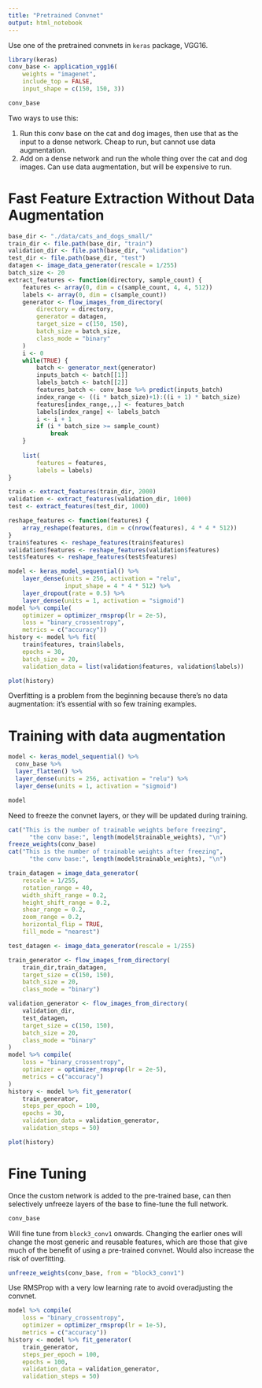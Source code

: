 ```yaml
---
title: "Pretrained Convnet"
output: html_notebook
---
```


Use one of the pretrained convnets in `keras` package, VGG16.

```r
library(keras)
conv_base <- application_vgg16(
    weights = "imagenet",
    include_top = FALSE,
    input_shape = c(150, 150, 3))
```

```r
conv_base
```

Two ways to use this:

1. Run this conv base on the cat and dog images, then use that as the input to a dense network. Cheap to run, but cannot use data augmentation.
2. Add on a dense network and run the whole thing over the cat and dog images. Can use data augmentation, but will be expensive to run.

# Fast Feature Extraction Without Data Augmentation

```r
base_dir <- "./data/cats_and_dogs_small/"
train_dir <- file.path(base_dir, "train")
validation_dir <- file.path(base_dir, "validation")
test_dir <- file.path(base_dir, "test")
datagen <- image_data_generator(rescale = 1/255)
batch_size <- 20
extract_features <- function(directory, sample_count) {
    features <- array(0, dim = c(sample_count, 4, 4, 512))
    labels <- array(0, dim = c(sample_count))
    generator <- flow_images_from_directory(
        directory = directory,
        generator = datagen,
        target_size = c(150, 150),
        batch_size = batch_size,
        class_mode = "binary"
    )
    i <- 0
    while(TRUE) {
        batch <- generator_next(generator)
        inputs_batch <- batch[[1]]
        labels_batch <- batch[[2]]
        features_batch <- conv_base %>% predict(inputs_batch)
        index_range <- ((i * batch_size)+1):((i + 1) * batch_size)
        features[index_range,,,] <- features_batch
        labels[index_range] <- labels_batch
        i <- i + 1
        if (i * batch_size >= sample_count)
            break
    }
    
    list(
        features = features,
        labels = labels)
}

train <- extract_features(train_dir, 2000)
validation <- extract_features(validation_dir, 1000)
test <- extract_features(test_dir, 1000)
```


```r
reshape_features <- function(features) {
    array_reshape(features, dim = c(nrow(features), 4 * 4 * 512))
}
train$features <- reshape_features(train$features)
validation$features <- reshape_features(validation$features)
test$features <- reshape_features(test$features)

model <- keras_model_sequential() %>%
    layer_dense(units = 256, activation = "relu",
                input_shape = 4 * 4 * 512) %>%
    layer_dropout(rate = 0.5) %>%
    layer_dense(units = 1, activation = "sigmoid")
model %>% compile(
    optimizer = optimizer_rmsprop(lr = 2e-5),
    loss = "binary_crossentropy",
    metrics = c("accuracy"))
history <- model %>% fit(
    train$features, train$labels,
    epochs = 30,
    batch_size = 20,
    validation_data = list(validation$features, validation$labels))
```

```r
plot(history)
```

Overfitting is a problem from the beginning because there's no data augmentation: it's essential with so few training examples.

# Training with data augmentation

```r
model <- keras_model_sequential() %>%
  conv_base %>%
  layer_flatten() %>%
  layer_dense(units = 256, activation = "relu") %>%
  layer_dense(units = 1, activation = "sigmoid")
```

```r
model
```

Need to freeze the convnet layers, or they will be updated during training.

```r
cat("This is the number of trainable weights before freezing",
      "the conv base:", length(model$trainable_weights), "\n")
freeze_weights(conv_base)
cat("This is the number of trainable weights after freezing",
      "the conv base:", length(model$trainable_weights), "\n")
```

```r
train_datagen = image_data_generator(
    rescale = 1/255,
    rotation_range = 40,
    width_shift_range = 0.2,
    height_shift_range = 0.2,
    shear_range = 0.2,
    zoom_range = 0.2,
    horizontal_flip = TRUE,
    fill_mode = "nearest")

test_datagen <- image_data_generator(rescale = 1/255)

train_generator <- flow_images_from_directory(
    train_dir,train_datagen,
    target_size = c(150, 150),
    batch_size = 20,
    class_mode = "binary")

validation_generator <- flow_images_from_directory(
    validation_dir,
    test_datagen,
    target_size = c(150, 150),
    batch_size = 20,
    class_mode = "binary"
)
model %>% compile(
    loss = "binary_crossentropy",
    optimizer = optimizer_rmsprop(lr = 2e-5),
    metrics = c("accuracy")
)
history <- model %>% fit_generator(
    train_generator,
    steps_per_epoch = 100,
    epochs = 30,
    validation_data = validation_generator,
    validation_steps = 50)
```

```r
plot(history)
```

# Fine Tuning

Once the custom network is added to the pre-trained base, can then selectively unfreeze layers of the base to fine-tune the full network.

```r
conv_base
```

Will fine tune from `block3_conv1` onwards. Changing the earlier ones will change the most generic and reusable features, which are those that give much of the benefit of using a pre-trained convnet. Would also increase the risk of overfitting.

```r
unfreeze_weights(conv_base, from = "block3_conv1")
```

Use RMSProp with a very low learning rate to avoid overadjusting the convnet.

```r
model %>% compile(
    loss = "binary_crossentropy",
    optimizer = optimizer_rmsprop(lr = 1e-5),
    metrics = c("accuracy"))
history <- model %>% fit_generator(
    train_generator,
    steps_per_epoch = 100,
    epochs = 100,
    validation_data = validation_generator,
    validation_steps = 50)
```

